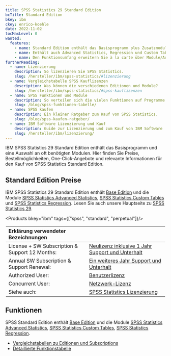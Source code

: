 ```yaml
---
title: SPSS Statistics 29 Standard Edition
bcTitle: Standard Edition
bkey: ibm
ckey: enrico-koehle
date: 2022-11-02
tocMaxLevel: 0
wanted:
  features:
    - name: Standard Edition enthält das Basisprogramm plus Zusatzmodule
    - name: Enthält auch Advanced Statistics, Regression und Custom Tables
    - name: Den Funktionsumfang erweitern Sie à la carte über Module/Add-ons
furtherReading:
  - name: Lizenzierung
    description: So lizenzieren Sie SPSS Statistics.
    slug: /hersteller/ibm/spss-statistics/#lizenzierung
  - name: Vergleichstabelle SPSS Kauflizenzen
    description: Was können die verschiedenen Editionen und Module?
    slug: /hersteller/ibm/spss-statistics/#spss-kauflizenzen
  - name: SPSS Funktionen und Module
    description: So verteilen sich die vielen Funktionen auf Programme und Module.
    slug: /blog/spss-funktionen-tabelle/
  - name: SPSS kaufen
    description: Ein kleiner Ratgeber zum Kauf von SPSS Statistics.
    slug: /blog/spss-kaufen-ratgeber/
  - name: IBM Software Lizenzierung und Kauf
    description: Guide zur Lizenzierung und zum Kauf von IBM Software
    slug: /hersteller/ibm/lizenzierung/
---
```


<Intro>

IBM SPSS Statistics 29 Standard Edition enthält das Basisprogramm und eine Auswahl an oft benötigten Modulen. Hier finden Sie Preise, Bestellmöglichkeiten, One-Click-Angebote und relevante Informationen für den Kauf von SPSS Statistics Standard Edition.

</Intro>

<TOC />


## Standard Edition Preise

IBM SPSS Statistics 29 Standard Edition enthält [Base Edition](/hersteller/ibm/spss-statistics/base/) und die Module [SPSS Statistics Advanced Statistics](/hersteller/ibm/spss-statistics/advanced-statistics/), [SPSS Statistics Custom Tables](/hersteller/ibm/spss-statistics/custom-tables/) und [SPSS Statistics Regression](/hersteller/ibm/spss-statistics/regression/). Lesen Sie auch unsere Hauptseite zu [SPSS Statistics 29](/hersteller/ibm/spss-statistics/).

<Products bkey="ibm" tags={["spss", "standard", "perpetual"]}/>

<Legend>

|Erklärung verwendeter Bezeichnungen|                                                                                                                     |
|:---------------------------------------------|:---------------------------------------------------------------------------------------------------------|
|License + SW Subscription & Support 12 Months:|[Neulizenz inklusive 1 Jahr Support und Unterhalt](/hersteller/ibm/spss-statistics/#support-und-unterhalt)|
|Annual SW Subscription & Support Renewal:     |[Ein weiteres Jahr Support und Unterhalt](/hersteller/ibm/spss-statistics/#support-und-unterhalt)         |
|Authorized User:                              |[Benutzerlizenz](/hersteller/ibm/spss-statistics/#authorized-user)                                        |
|Concurrent User:                              |[Netzwerk-Lizenz](/hersteller/ibm/spss-statistics/#concurrent-user)                                       |
|Siehe auch:                                   |[SPSS Statistics Lizenzierung](/hersteller/ibm/spss-statistics/#lizenzierung)                             |

</Legend>

## Funktionen

SPSS Standard Edition enthält [Base Edition](/hersteller/ibm/spss-statistics/base/) und die Module [SPSS Statistics Advanced Statistics](/hersteller/ibm/spss-statistics/advanced-statistics/), [SPSS Statistics Custom Tables](/hersteller/ibm/spss-statistics/custom-tables/), [SPSS Statistics Regression](/hersteller/ibm/spss-statistics/regression/).

<ArrowList>

- [Vergleichstabellen zu Editionen und Subscriptions](/hersteller/ibm/spss-statistics/#vergleichstabellen)
- [Detaillierte Funktionstabelle](/blog/spss-funktionen-tabelle/)

</ArrowList>
